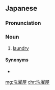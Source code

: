 ==Japanese==
{{ja-kanjitab|せん|たく|や|yomi=ok}}

===Pronunciation===
{{ja-pron|せんたくや|y=j}}

===Noun===
{{ja-noun|せんたくや}}

# [[laundry]] {{gloss|place or room where laundering is done}}

====Synonyms====
* {{ja-r|ランドリー}}

[[mg:洗濯屋]]
[[chr:洗濯屋]]